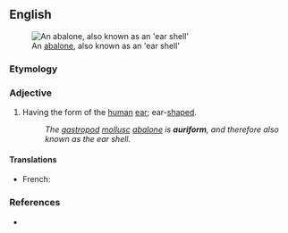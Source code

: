 ==English==
[[Image:AbaloneInside.jpg|thumb|An [[abalone]], also known as an 'ear shell']]

===Etymology===
{{etyl|la|en}} {{m|la|auris||ear}} {{suffix|en||form}}

===Adjective===
{{en-adj}}

# Having the form of the [[human]] [[ear]]; ear-[[shaped]].
#: ''The [[gastropod]] [[mollusc]] [[abalone]] is '''auriform''', and therefore also known as the ear shell.''

====Translations====
{{trans-top}}
* French: {{t|fr|auriforme}}
{{trans-mid}}
{{trans-bottom}}

===References===
* {{R:Webster 1913}}